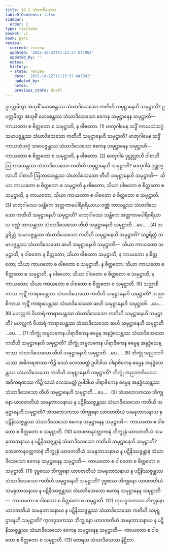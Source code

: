 ```yaml
---
title: 18.2 သံဃာဒိသေသ
tableOfContents: false
sidebar:
  order: 2
type: tipitaka
basket: vi
book: pari
review:
  current: review
  updated: '2025-10-22T11:23:37.047982'
  updated_by: ''
  notes: ''
  history:
  - state: review
    date: '2025-10-22T11:23:37.047982'
    updated_by: ''
    notes: ''
    previous_state: draft
---
```



<ReviewStatus review={frontmatter.review} showDetails={true} />

<HypothesisAnnotation frontmatter={frontmatter} />

<DynamicBreadcrumb />

<Division number="471" book="pari" e="ch" v="5" p="360">

<Paragraph number="2206" book="pari">
ဥပက္ကမိတွာ အသုစိံ မောစေန္တဿ သံဃာဒိသေသော ကတိဟိ သမုဋ္ဌာနေဟိ သမုဋ္ဌာတိ? ဥပက္ကမိတွာ အသုစိံ မောစေန္တဿ သံဃာဒိသေသော ဧကေန သမုဋ္ဌာနေန သမုဋ္ဌာတိ—  ကာယတော စ စိတ္တတော စ သမုဋ္ဌာတိ, န ဝါစတော. (1)
</Paragraph>

<Paragraph number="2207" book="pari">
မာတုဂါမေန သဒ္ဓိံ ကာယသံသဂ္ဂံ သမာပဇ္ဇန္တဿ သံဃာဒိသေသော ကတိဟိ သမုဋ္ဌာနေဟိ သမုဋ္ဌာတိ? မာတုဂါမေန သဒ္ဓိံ ကာယသံသဂ္ဂံ သမာပဇ္ဇန္တဿ သံဃာဒိသေသော ဧကေန သမုဋ္ဌာနေန သမုဋ္ဌာတိ—  ကာယတော စ စိတ္တတော စ သမုဋ္ဌာတိ, န ဝါစတော. (2)
</Paragraph>

<Paragraph number="2208" book="pari">
မာတုဂါမံ ဒုဋ္ဌုလ္လာဟိ ဝါစာဟိ ဩဘာသေန္တဿ သံဃာဒိသေသော ကတိဟိ သမုဋ္ဌာနေဟိ သမုဋ္ဌာတိ? မာတုဂါမံ ဒုဋ္ဌုလ္လာဟိ ဝါစာဟိ ဩဘာသေန္တဿ သံဃာဒိသေသော တီဟိ သမုဋ္ဌာနေဟိ သမုဋ္ဌာတိ—  သိယာ ကာယတော စ စိတ္တတော စ သမုဋ္ဌာတိ န ဝါစတော; သိယာ ဝါစတော စ စိတ္တတော စ သမုဋ္ဌာတိ, န ကာယတော; သိယာ ကာယတော စ ဝါစတော စ စိတ္တတော စ သမုဋ္ဌာတိ. (3)
</Paragraph>

<Paragraph number="2209" book="pari">
မာတုဂါမဿ သန္တိကေ အတ္တကာမပါရိစရိယာယ ဝဏ္ဏံ ဘာသန္တဿ သံဃာဒိသေသော ကတိဟိ သမုဋ္ဌာနေဟိ သမုဋ္ဌာတိ? မာတုဂါမဿ သန္တိကေ အတ္တကာမပါရိစရိယာယ ဝဏ္ဏံ ဘာသန္တဿ သံဃာဒိသေသော တီဟိ သမုဋ္ဌာနေဟိ သမုဋ္ဌာတိ …ပေ… . (4)
</Paragraph>

<Paragraph number="2210" book="pari">
သဉ္စရိတ္တံ သမာပဇ္ဇန္တဿ သံဃာဒိသေသော ကတိဟိ သမုဋ္ဌာနေဟိ သမုဋ္ဌာတိ? သဉ္စရိတ္တံ သမာပဇ္ဇန္တဿ သံဃာဒိသေသော ဆဟိ သမုဋ္ဌာနေဟိ သမုဋ္ဌာတိ—  သိယာ ကာယတော သမုဋ္ဌာတိ, န ဝါစတော န စိတ္တတော; သိယာ ဝါစတော သမုဋ္ဌာတိ, န ကာယတော န စိတ္တတော; သိယာ ကာယတော စ ဝါစတော စ သမုဋ္ဌာတိ, န စိတ္တတော; သိယာ ကာယတော စ စိတ္တတော စ သမုဋ္ဌာတိ, န ဝါစတော; သိယာ ဝါစတော စ စိတ္တတော စ သမုဋ္ဌာတိ, န ကာယတော; သိယာ ကာယတော စ ဝါစတော စ စိတ္တတော စ သမုဋ္ဌာတိ. (5)
</Paragraph>

<Paragraph number="2211" book="pari">
သညာစိကာယ ကုဋိံ ကာရာပေန္တဿ သံဃာဒိသေသော ကတိဟိ သမုဋ္ဌာနေဟိ သမုဋ္ဌာတိ? သညာစိကာယ ကုဋိံ ကာရာပေန္တဿ သံဃာဒိသေသော ဆဟိ သမုဋ္ဌာနေဟိ သမုဋ္ဌာတိ …ပေ… . (6)
</Paragraph>

<Paragraph number="2212" book="pari">
မဟလ္လကံ ဝိဟာရံ ကာရာပေန္တဿ သံဃာဒိသေသော ကတိဟိ သမုဋ္ဌာနေဟိ သမုဋ္ဌာတိ? မဟလ္လကံ ဝိဟာရံ ကာရာပေန္တဿ သံဃာဒိသေသော ဆဟိ သမုဋ္ဌာနေဟိ သမုဋ္ဌာတိ …ပေ… . (7)
</Paragraph>

<Paragraph number="2213" book="pari">
ဘိက္ခုံ အမူလကေန ပါရာဇိကေန ဓမ္မေန အနုဒ္ဓံသေန္တဿ သံဃာဒိသေသော ကတိဟိ သမုဋ္ဌာနေဟိ သမုဋ္ဌာတိ? ဘိက္ခုံ အမူလကေန ပါရာဇိကေန ဓမ္မေန အနုဒ္ဓံသေန္တဿ သံဃာဒိသေသော တီဟိ သမုဋ္ဌာနေဟိ သမုဋ္ဌာတိ …ပေ… . (8)
</Paragraph>

<Paragraph number="2214" book="pari">
ဘိက္ခုံ အညဘာဂိယဿ အဓိကရဏဿ ကိဉ္စိ ဒေသံ လေသမတ္တံ ဥပါဒါယ ပါရာဇိကေန ဓမ္မေန အနုဒ္ဓံသေန္တဿ သံဃာဒိသေသော ကတိဟိ သမုဋ္ဌာနေဟိ သမုဋ္ဌာတိ? ဘိက္ခုံ အညဘာဂိယဿ အဓိကရဏဿ ကိဉ္စိ ဒေသံ လေသမတ္တံ ဥပါဒါယ ပါရာဇိကေန ဓမ္မေန အနုဒ္ဓံသေန္တဿ သံဃာဒိသေသော တီဟိ သမုဋ္ဌာနေဟိ သမုဋ္ဌာတိ …ပေ… . (9)
</Paragraph>

<Paragraph number="2215" book="pari">
သံဃဘေဒကဿ ဘိက္ခုနော ယာဝတတိယံ သမနုဘာသနာယ န ပဋိနိဿဇ္ဇန္တဿ သံဃာဒိသေသော ကတိဟိ သမုဋ္ဌာနေဟိ သမုဋ္ဌာတိ? သံဃဘေဒကဿ ဘိက္ခုနော ယာဝတတိယံ သမနုဘာသနာယ န ပဋိနိဿဇ္ဇန္တဿ သံဃာဒိသေသော ဧကေန သမုဋ္ဌာနေန သမုဋ္ဌာတိ—  ကာယတော စ ဝါစတော စ စိတ္တတော စ သမုဋ္ဌာတိ. (10)
</Paragraph>

<Paragraph number="2216" book="pari">
ဘေဒကာနုဝတ္တကာနံ ဘိက္ခူနံ ယာဝတတိယံ သမနုဘာသနာယ န ပဋိနိဿဇ္ဇန္တာနံ သံဃာဒိသေသော ကတိဟိ သမုဋ္ဌာနေဟိ သမုဋ္ဌာတိ? ဘေဒကာနုဝတ္တကာနံ ဘိက္ခူနံ ယာဝတတိယံ သမနုဘာသနာယ န ပဋိနိဿဇ္ဇန္တာနံ သံဃာဒိသေသော ဧကေန သမုဋ္ဌာနေန သမုဋ္ဌာတိ—  ကာယတော စ ဝါစတော စ စိတ္တတော စ သမုဋ္ဌာတိ. (11)
</Paragraph>

<Paragraph number="2217" book="pari">
ဒုဗ္ဗစဿ ဘိက္ခုနော ယာဝတတိယံ သမနုဘာသနာယ န ပဋိနိဿဇ္ဇန္တဿ သံဃာဒိသေသော ကတိဟိ သမုဋ္ဌာနေဟိ သမုဋ္ဌာတိ? ဒုဗ္ဗစဿ ဘိက္ခုနော ယာဝတတိယံ သမနုဘာသနာယ န ပဋိနိဿဇ္ဇန္တဿ သံဃာဒိသေသော ဧကေန သမုဋ္ဌာနေန သမုဋ္ဌာတိ—  ကာယတော စ ဝါစတော စ စိတ္တတော စ သမုဋ္ဌာတိ. (12)
</Paragraph>

<Paragraph number="2218" book="pari">
ကုလဒူသကဿ ဘိက္ခုနော ယာဝတတိယံ သမနုဘာသနာယ န ပဋိနိဿဇ္ဇန္တဿ သံဃာဒိသေသော ကတိဟိ သမုဋ္ဌာနေဟိ သမုဋ္ဌာတိ? ကုလဒူသကဿ ဘိက္ခုနော ယာဝတတိယံ သမနုဘာသနာယ န ပဋိနိဿဇ္ဇန္တဿ သံဃာဒိသေသော ဧကေန သမုဋ္ဌာနေန သမုဋ္ဌာတိ—  ကာယတော စ ဝါစတော စ စိတ္တတော စ သမုဋ္ဌာတိ. (13)

</Paragraph>
</Division>

<Paragraph number="2219" type="center" book="pari">
တေရသ သံဃာဒိသေသာ နိဋ္ဌိတာ.
</Paragraph>